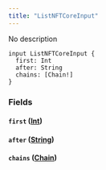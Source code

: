 ```yaml
---
title: "ListNFTCoreInput"
---
```


No description

```
input ListNFTCoreInput {
  first: Int
  after: String
  chains: [Chain!]
}

```

### Fields[](#fields "Direct link to heading")

#### `first` ([Int](/developer/graphql-api/references/scalars/int))[](#first-int "Direct link to heading")

#### `after` ([String](/developer/graphql-api/references/scalars/string))[](#after-string "Direct link to heading")

#### `chains` ([Chain](/developer/graphql-api/references/enums/chain))[](#chains-chain "Direct link to heading")